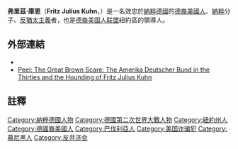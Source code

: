 {{Infobox Officeholder
|name                = 弗里茲·庫恩
|original_name       = Fritz Julius Kuhn
|image               = Fritz kuhn.jpg
|imagesize           = 250px
|smallimage          = 
|caption             = 
|office              = [[德裔美国人联盟|德裔美国人联盟]]紐約區領導人
|term_start          = 
|term_end            = 
|dis~president       = 
|dis~chancellor      = 
|predecessor         = 
|successor           = 
|office2             = 
|term_start2         = 
|term_end2           = 
|birth_date          = 1896年5月15日
|birth_place         = [[德國|德國]][[慕尼黑|慕尼黑]]
|death_date          =  1951年12月14日(55歲)
|death_place         = [[德國|德國]][[慕尼黑|慕尼黑]]
|constituency        = 
|party               = [[德裔美国人联盟|德裔美国人联盟]]
|spouse              = 
|children            = 
|dis~profession      = 
|education           = 
|religion            = 
|signature           = 
|footnotes           = 
}}

'''弗里茲·庫恩'''（'''Fritz Julius Kuhn'''，{{bd|1896年|5月15日|1951年|12月14日|catIdx=Kuhn, Fritz Julius}}）是一名效忠於[[納粹德國|納粹德國]]的[[德裔美國人|德裔美國人]]、[[納粹|納粹]]分子、[[反猶太主義|反猶太主義]]者，也是[[德裔美国人联盟|德裔美国人联盟]]紐約區的領導人。

== 外部連結 ==
* {{imdb name|0474096}}
* [http://www.ihr.org/jhr/v07/v07p419_Peel.html Peel: The Great Brown Scare: The Amerika Deutscher Bund in the Thirties and the Hounding of Fritz Julius Kuhn] {{Wayback|url=http://www.ihr.org/jhr/v07/v07p419_Peel.html |date=20210813034532 }}

== 註釋 ==
{{reflist}}
{{Authority control}}
{{DEFAULTSORT:Kuhn, Fritz Julius}}
{{Nazi-stub}}

[[Category:納粹德國人物|Category:納粹德國人物]]
[[Category:德國第二次世界大戰人物|Category:德國第二次世界大戰人物]]
[[Category:紐約州人|Category:紐約州人]]
[[Category:德國裔美國人|Category:德國裔美國人]]
[[Category:巴伐利亞人|Category:巴伐利亞人]]
[[Category:美国诈骗犯|Category:美国诈骗犯]]
[[Category:慕尼黑人|Category:慕尼黑人]]
[[Category:反共济会|Category:反共济会]]